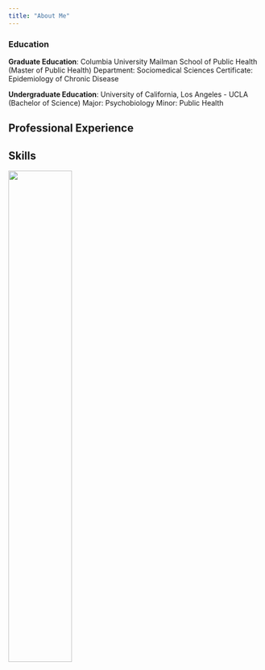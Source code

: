 ```yaml
---
title: "About Me"
---
```


### Education


**Graduate Education**: Columbia University Mailman School of Public Health (Master of Public Health) 
Department: Sociomedical Sciences 
Certificate: Epidemiology of Chronic Disease 

**Undergraduate Education**: University of California, Los Angeles - UCLA (Bachelor of Science)
Major: Psychobiology
Minor: Public Health 

## Professional Experience 


## Skills 

<img src ="images/diana.jpg" style="width:50%">


